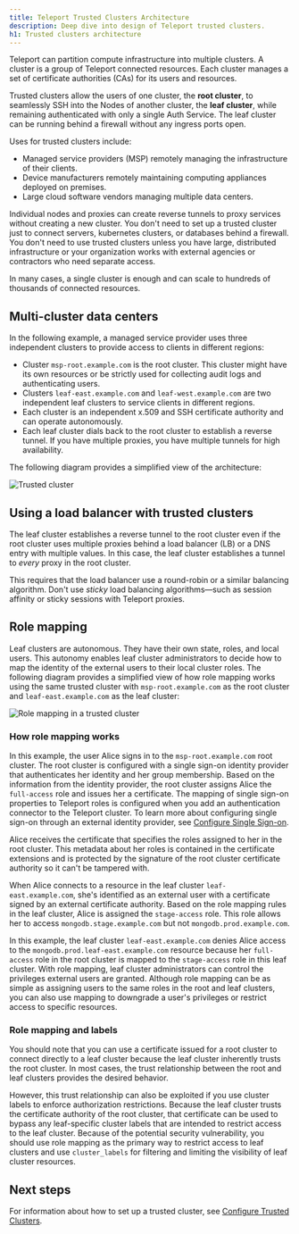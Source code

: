 ```yaml
---
title: Teleport Trusted Clusters Architecture
description: Deep dive into design of Teleport trusted clusters.
h1: Trusted clusters architecture
---
```


Teleport can partition compute infrastructure into multiple clusters. A cluster
is a group of Teleport connected resources. Each cluster
manages a set of certificate authorities (CAs) for its users and resources.

Trusted clusters allow the users of one cluster, the **root cluster**, to
seamlessly SSH into the Nodes of another cluster, the **leaf cluster**, while
remaining authenticated with only a single Auth Service. The leaf cluster can
be running behind a firewall without any ingress ports open.

Uses for trusted clusters include:

- Managed service providers (MSP) remotely managing the infrastructure of their clients.
- Device manufacturers remotely maintaining computing appliances deployed on premises.
- Large cloud software vendors managing multiple data centers.

Individual nodes and proxies can create reverse tunnels to proxy services without creating a new cluster.
You don't need to set up a trusted cluster just to connect servers, kubernetes clusters, or
databases behind a firewall. You don't need to use trusted clusters unless you have
large, distributed infrastructure or your organization works with external agencies or contractors who
need separate access.

In many cases, a single cluster is enough and can scale to hundreds of thousands
of connected resources.

## Multi-cluster data centers

In the following example, a managed service provider uses three independent clusters to 
provide access to clients in different regions:

- Cluster `msp-root.example.com` is the root cluster. This cluster might have its own resources or be 
strictly used for collecting audit logs and authenticating users.
- Clusters `leaf-east.example.com` and `leaf-west.example.com` are two independent leaf clusters to service 
clients in different regions.
- Each cluster is an independent x.509 and SSH certificate authority and can operate autonomously.
- Each leaf cluster dials back to the root cluster to establish a reverse tunnel. If you have multiple 
proxies, you have multiple tunnels for high availability.

The following diagram provides a simplified view of the architecture:

![Trusted cluster](../../img/trusted-clusters/simplified-trusted-cluster.png)

## Using a load balancer with trusted clusters

The leaf cluster establishes a reverse tunnel to the root cluster even if the
root cluster uses multiple proxies behind a load balancer (LB) or a DNS entry
with multiple values. In this case, the leaf cluster establishes a tunnel to
*every* proxy in the root cluster.

This requires that the load balancer use a round-robin or a similar balancing algorithm.
Don't use *sticky* load balancing algorithms—such as session affinity or sticky sessions
with Teleport proxies.

## Role mapping

Leaf clusters are autonomous. They have their own state, roles, and local users. 
This autonomy enables leaf cluster administrators to decide how to map the identity of the 
external users to their local cluster roles. 
The following diagram provides a simplified view of how role mapping works using the same trusted
cluster with `msp-root.example.com` as the root cluster and `leaf-east.example.com` as the leaf cluster:

![Role mapping in a trusted cluster](../../img/trusted-clusters/simplified-trusted-cluster-role-mapping.png)

### How role mapping works

In this example, the user Alice signs in to the `msp-root.example.com` root cluster. The root cluster is
configured with a single sign-on identity provider that authenticates her identity and her group membership.
Based on the information from the identity provider, the root cluster assigns Alice the `full-access` role
and issues her a certificate. The mapping of single sign-on properties to Teleport roles is configured when
you add an authentication connector to the Teleport cluster. To learn more about configuring single sign-on
through an external identity provider, see [Configure Single Sign-on](../access-controls/sso).

Alice receives the certificate that specifies the roles assigned to her in the root cluster. This metadata
about her roles is contained in the certificate extensions and is protected by the signature of the root 
cluster certificate authority so it can't be tampered with.

When Alice connects to a resource in the leaf cluster `leaf-east.example.com`, she's identified as an external user
with a certificate signed by an external certificate authority. Based on the role mapping rules in the leaf
cluster, Alice is assigned the `stage-access` role. This role allows her to access `mongodb.stage.example.com`
but not `mongodb.prod.example.com`.

In this example, the leaf cluster `leaf-east.example.com` denies Alice access to the 
`mongodb.prod.leaf-east.example.com` resource because her `full-access` role in the root cluster 
is mapped to the `stage-access` role in this leaf cluster.
With role mapping, leaf cluster administrators can control the privileges external users are granted.
Although role mapping can be as simple as assigning users to the same roles in the root and leaf clusters,
you can also use mapping to downgrade a user's privileges or restrict access to specific resources.

### Role mapping and labels

You should note that you can use a certificate issued for a root cluster to connect directly 
to a leaf cluster because the leaf cluster inherently trusts the root cluster. In most cases, 
the trust relationship between the root and leaf clusters provides the desired behavior. 

However, this trust relationship can also be exploited if you use cluster labels to enforce authorization 
restrictions. Because the leaf cluster trusts the certificate authority of the root cluster, that certificate 
can be used to bypass any leaf-specific cluster labels that are intended to restrict access to the leaf cluster. 
Because of the potential security vulnerability, you should use role mapping as the primary way to restrict access 
to leaf clusters and use `cluster_labels` for filtering and limiting the visibility of leaf cluster resources.

## Next steps

For information about how to set up a trusted cluster, see [Configure Trusted Clusters](../management/admin/trustedclusters.mdx).